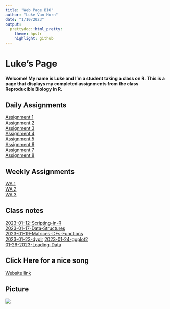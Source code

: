 ```yaml
---
title: "Web Page BIO"
author: "Luke Van Horn"
date: "1/10/2023"
output:
  prettydoc::html_pretty:
    theme: hpstr
    highlight: github
---
```


# Luke's Page  
#### Welcome! My name is Luke and I'm a student taking a class on R. This is a page that displays my completed assignments from the class Reproducible Biology in R.

## Daily Assignments  

[Assignment 1](Assignment1.html)  
[Assignment 2](Assignment2.html)  
[Assignment 3](Assignment3.html)  
[Assignment 4](Assignment4.html)   
[Assignment 5](Assignment5.html)  
[Assignment 6](Assignment6.html)  
[Assignment 7](Assignment7.html)  
[Assignment 8](Assignment8.html)  

## Weekly Assignments  
[WA 1](GitHubWebPage.html)  
[WA 2](WeeklyAssignment2.html)  
[WA 3](Weekly-Assignment-3.html)  

## Class notes  
[2023-01-12-Scripting-in-R](2023-01-12-Scripting-in-R.html)  
[2023-01-17-Data-Structures](2023-01-17-Data-Structures.html)  
[2023-01-19-Matrices-DFs-Functions](2023-01-19-Matrices-DFs-Functions.html)  
[2023-01-23-dyplr](2023-01-23-dyplr.html)
[2023-01-24-ggplot2](2023-01-24-ggplot2.html)  
[01-26-2023-Loading-Data](01-26-2023-Loading-Data.html)  

## Click Here for a nice song  
[Website link](https://www.youtube.com/watch?v=XIN_8YiBjlQ&t&ab_channel=GandalfTheGrey)

## Picture
![](/Users/luke/Desktop/soupspoon.png)
